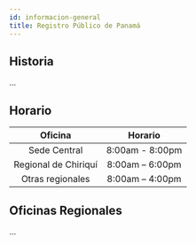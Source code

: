 ```yaml
---
id: informacion-general
title: Registro Público de Panamá
---
```


## Historia
...

## Horario

| Oficina | Horario |
|:-:	|:-:	|
| Sede Central | 8:00am - 8:00pm |
| Regional de Chiriquí | 8:00am – 6:00pm |
| Otras regionales | 8:00am – 4:00pm |

## Oficinas Regionales
...
